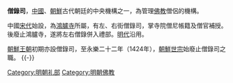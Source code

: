 '''僧錄司'''，[[中國|中國]]、[[朝鮮|朝鮮]]古代朝廷的中央機構之一，為管理[[佛教|佛教]]僧侶的機構。

中國[[宋代|宋代]]始設，為[[鴻臚寺|鴻臚寺]]所屬，有左、右街僧錄司，掌寺院僧尼帳籍及僧官補授。後廢止鴻臚寺，遂將左右僧錄併入禮部。[[明代|明代]]沿用。

[[朝鮮王朝|朝鮮王朝]]初期亦設僧錄司，至永樂二十二年（1424年），[[朝鮮世宗|朝鮮世宗]]始廢止僧錄司之職。
{{-}}
{{明朝六部}}
[[Category:明朝礼部|Category:明朝礼部]]
[[Category:明朝佛教|Category:明朝佛教]]